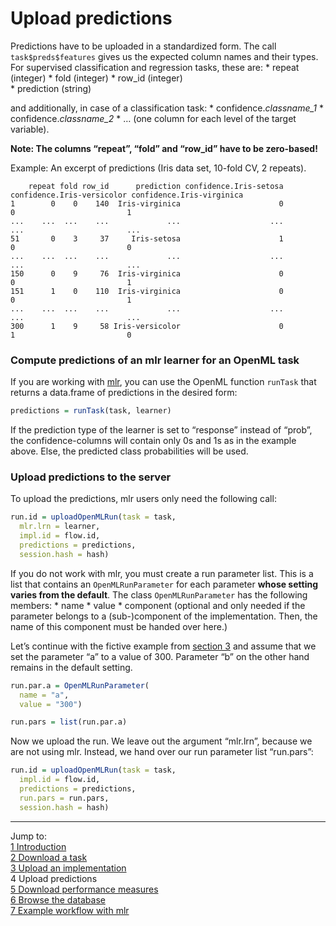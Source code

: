 Upload predictions
==================

Predictions have to be uploaded in a standardized form. The call `task$preds$features` gives us the expected column names and their types. For supervised classification and regression tasks, these
are:
* repeat (integer)
* fold (integer)
* row_id (integer)   
* prediction (string)

and additionally, in case of a classification task:
* confidence.*classname_1* 
* confidence.*classname_2* 
* ... (one column for each level of the target variable).

**Note: The columns "repeat", "fold" and "row_id" have to be zero-based!** 

Example: An excerpt of predictions (Iris data set, 10-fold CV, 2 repeats).

        repeat fold row_id      prediction confidence.Iris-setosa confidence.Iris-versicolor confidence.Iris-virginica  
    1        0    0    140  Iris-virginica                      0                          0                         1  
    ...    ...  ...    ...             ...                    ...                        ...                       ...  
    51       0    3     37     Iris-setosa                      1                          0                         0  
    ...    ...  ...    ...             ...                    ...                        ...                       ...  
    150      0    9     76  Iris-virginica                      0                          0                         1  
    151      1    0    110  Iris-virginica                      0                          0                         1  
    ...    ...  ...    ...             ...                    ...                        ...                       ...  
    300      1    9     58 Iris-versicolor                      0                          1                         0  

### Compute predictions of an mlr learner for an OpenML task
If you are working with [mlr](https://github.com/berndbischl/mlr), you can use the OpenML function `runTask` that returns a data.frame of predictions in the desired form:

```r
predictions = runTask(task, learner)
```  

If the prediction type of the learner is set to "response" instead of "prob", the confidence-columns
will contain only 0s and 1s as in the example above. Else, the predicted class probabilities will be
used.

### Upload predictions to the server
To upload the predictions, mlr users only need the following call:
```r
run.id = uploadOpenMLRun(task = task, 
  mlr.lrn = learner, 
  impl.id = flow.id, 
  predictions = predictions, 
  session.hash = hash)
```

If you do not work with mlr, you must create a run parameter list. This is a list that contains an `OpenMLRunParameter` for each parameter **whose setting varies from the default**. The class
`OpenMLRunParameter` has the following members: 
* name
* value 
* component (optional and only needed if the parameter belongs to a (sub-)component of the
implementation. Then, the name of this component must be handed over here.)

Let's continue with the fictive example from [section 3](3-Upload-an-implementation.md) and assume
that we set the parameter "a" to a value of 300. Parameter "b" on the other hand remains in the
default setting. 
```r
run.par.a = OpenMLRunParameter(
  name = "a", 
  value = "300")  

run.pars = list(run.par.a)
```

Now we upload the run. We leave out the argument "mlr.lrn", because we are not using mlr. Instead,
we hand over our run parameter list "run.pars":
```r
run.id = uploadOpenMLRun(task = task, 
  impl.id = flow.id, 
  predictions = predictions,
  run.pars = run.pars,
  session.hash = hash)
```

----------------------------------------------------------------------------------------------------
Jump to:    
[1 Introduction](1-Introduction.md)    
[2 Download a task](2-Download-a-task.md)  
[3 Upload an implementation](3-Upload-an-implementation.md)  
4 Upload predictions  
[5 Download performance measures](5-Download-performance-measures.md)  
[6 Browse the database](6-Browse-the-database.md)  
[7 Example workflow with mlr](7-Example-workflow-with-mlr.md)